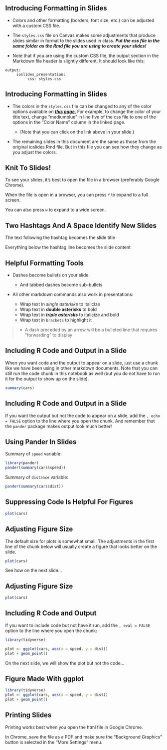 ## Introducing Formatting in Slides

- Colors and other formatting (borders, font size, etc.) can be adjusted with a custom CSS file. 

- The `styles.css` file on Canvas makes some adjustments that produce slides similar in format to the slides used in class. ***Put the css file in the same folder as the Rmd file you are using to create your slides!***

- Note that if you are using the custom CSS file, the output section in the Markdown file header is slightly different. It should look like this:

```
output:
     ioslides_presentation:
          css: styles.css
```

## Introducing Formatting in Slides

- The colors in the `styles.css` file can be changed to any of the color options available on [***this page***.](https://www.w3schools.com/cssref/css_colors.asp) For example, to change the color of your title text, change "mediumblue" in line five of the css file to one of the options in the "Color Name" column in the linked page.

     - (Note that you can click on the link above in your slide.)

- The remaining slides in this document are the same as those from the original ioslides.Rmd file. But in this file you can see how they change as you adjust the colors.

## Knit To Slides!

To see your slides, it's best to open the file in a browser (preferably Google Chrome).

When the file is open in a browser, you can press `f` to expand to a full screen.

You can also press `w` to expand to a wide screen.

## Two Hashtags And A Space Identify New Slides

The text following the hashtag becomes the slide title

Everything below the hashtag line becomes the slide content

## Helpful Formatting Tools

- Dashes become bullets on your slide

     - And tabbed dashes become sub-bullets

- All other markdown commands also work in presentations:

     - Wrap text in *single asterisks* to italicize
     - Wrap text in **double asterisks** to bold
     - Wrap text in ***triple asterisks*** to italicize and bold
     - Wrap text in `brackets` to highlight it

>- A dash preceded by an arrow will be a bulleted line that requires "forwarding" to display

## Including R Code and Output in a Slide

When you want code and the output to appear on a slide, just use a chunk like we have been using in other markdown documents. Note that you can still run the code chunk in this notebook as well (but you do not have to run it for the output to show up on the slide).

```r
summary(cars)
```

## Including R Code and Output in a Slide

If you want the output but not the code to appear on a slide, add the `, echo = FALSE` option to the line where you open the chunk. And remember that the `pander` package makes output look much better!

## Using Pander In Slides

Summary of `speed` variable:

```r
library(pander)
pander(summary(cars$speed))
```

Summary of `distance` variable:

```r
pander(summary(cars$dist))
```

## Suppressing Code Is Helpful For Figures

```r
plot(cars)
```

## Adjusting Figure Size

The default size for plots is somewhat small. The adjustments in the first line of the chunk below will usually create a figure that looks better on the slide.

```r

plot(cars)
```

See how on the next slide...

## Adjusting Figure Size

```r
plot(cars)
```


## Including R Code and Output {.build}

If you want to include code but not have it run, add the `, eval = FALSE` option to the line where you open the chunk:

```r
library(tidyverse)

plot <- ggplot(cars, aes(x = speed, y = dist))
plot + geom_point()
```

On the next slide, we will show the plot but not the code...

## Figure Made With ggplot

```r

library(tidyverse)
plot <- ggplot(cars, aes(x = speed, y = dist))
plot + geom_point()
```


## Printing Slides

Printing works best when you open the html file in Google Chrome. 

In Chrome, save the file as a PDF and make sure the "Background Graphics" button is selected in the "More Settings" menu.
